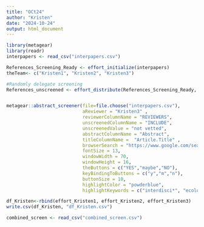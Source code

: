 ```yaml
---
title: "OCt24"
author: "Kristen"
date: "2024-10-24"
output: html_document
---
```


```r
library(metagear)
library(readr)
interpapers <- read_csv("interpapers.csv")

```

```r
References_Screening_Ready <- effort_initialize(interpapers)
theTeam<- c("Kristen1", "Kristen2", "Kristen3")

#Randomly delegate screening
References_unscreened <- effort_distribute(References_Screening_Ready, reviewers=theTeam, save_split=TRUE)


metagear::abstract_screener(file=file.choose("interpapers.csv"),
                            aReviewer = "Kristen3" ,
                            reviewerColumnName = "REVIEWERS",
                            unscreenedColumnName = "INCLUDE",
                            unscreenedValue = "not vetted",
                            abstractColumnName = "Abstract",
                            titleColumnName =  "Article.Title" ,
                            browserSearch = "https://www.google.com/search?q=",
                            fontSize = 13,
                            windowWidth = 70,
                            windowHeight = 16,
                            theButtons = c("YES","maybe","NO"),
                            keyBindingToButtons = c("y","m","n"),
                            buttonSize = 10,
                            highlightColor = "powderblue",
                            highlightKeywords = c("interdisci*", "ecolog*"))

```

```r
df_Kristen<-rbind(effort_Kristen1, effort_Kristen2, effort_Kristen3)
write.csv(df_Kristen, "df_Kristen.csv")
```

```r
combined_screen <- read_csv("combined_screen.csv")
```


